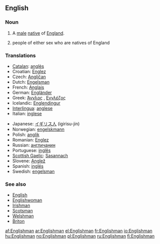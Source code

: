 ==English==

===Noun===
{{en-noun|Englishmen}}

# A [[male]] [[native]] of [[England]].
# {{in plural}} people of either sex who are natives of England

===Translations===
{{rfc-level|Translations at L3+ (AutoFormat would have corrected level of Translations)}}
{{top}}
* [[Catalan]]: [[anglès]] {{m}}
* Croatian: [[Englez]] {{m}}
* Czech: [[Angličan]] {{m}}
* Dutch: [[Engelsman]] {{m}}
* French: [[Anglais]] {{m}}
* German: [[Engländer]] {{m}}
* Greek: [[Άγγλος]] {{m}}, [[Εγγλέζος]] {{m}}
* Icelandic: [[Englendingur]] {{m|f}}
* [[Interlingua]]: [[anglese]]
* Italian: [[inglese]] {{m}}
{{mid}}
* Japanese: [[イギリス人]] (igirisu-jin)
* Norwegian: [[engelskmann]] {{m}}
* Polish: [[anglik]] {{m}}
* Romanian: [[Englez]] {{m}}
* Russian: [[англичанин]] {{m}}
* Portuguese: [[inglês]] {{m}}
* [[Scottish Gaelic]]: [[Sasannach]] {{m}}
* Slovene: [[Anglež]] {{m}}
* Spanish: [[inglés]] {{m}}
* Swedish: [[engelsman]] {{m}}
{{bottom}}

===See also===
* [[English]]
* [[Englishwoman]]
* [[Irishman]]
* [[Scotsman]]
* [[Welshman]]
* [[Briton]]

[[af:Englishman]]
[[ar:Englishman]]
[[el:Englishman]]
[[fr:Englishman]]
[[io:Englishman]]
[[hu:Englishman]]
[[no:Englishman]]
[[pl:Englishman]]
[[ru:Englishman]]
[[fi:Englishman]]